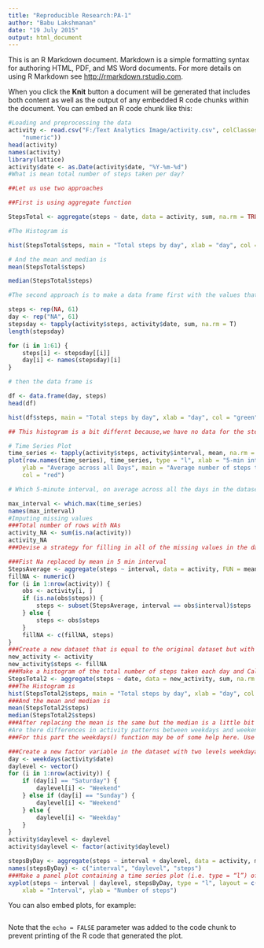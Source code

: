 ```yaml
---
title: "Reproducible Research:PA-1"
author: "Babu Lakshmanan"
date: "19 July 2015"
output: html_document
---
```


This is an R Markdown document. Markdown is a simple formatting syntax for authoring HTML, PDF, and MS Word documents. For more details on using R Markdown see <http://rmarkdown.rstudio.com>.

When you click the **Knit** button a document will be generated that includes both content as well as the output of any embedded R code chunks within the document. You can embed an R code chunk like this:

```r
#Loading and preprocessing the data
activity <- read.csv("F:/Text Analytics Image/activity.csv", colClasses = c("numeric", "character", 
    "numeric"))
head(activity)
names(activity)
library(lattice)
activity$date <- as.Date(activity$date, "%Y-%m-%d")
#What is mean total number of steps taken per day?

##Let us use two approaches

##First is using aggregate function

StepsTotal <- aggregate(steps ~ date, data = activity, sum, na.rm = TRUE)

#The Histogram is

hist(StepsTotal$steps, main = "Total steps by day", xlab = "day", col = "red")

# And the mean and median is
mean(StepsTotal$steps)

median(StepsTotal$steps)

#The second approach is to make a data frame first with the values that I need I create a data frame with the days and the total of steps by day

steps <- rep(NA, 61)
day <- rep("NA", 61)
stepsday <- tapply(activity$steps, activity$date, sum, na.rm = T)
length(stepsday)

for (i in 1:61) {
    steps[i] <- stepsday[[i]]
    day[i] <- names(stepsday)[i]
}

# then the data frame is

df <- data.frame(day, steps)
head(df)

hist(df$steps, main = "Total steps by day", xlab = "day", col = "green")

## This histogram is a bit differnt because,we have no data for the steps for some days.

# Time Series Plot
time_series <- tapply(activity$steps, activity$interval, mean, na.rm = TRUE)
plot(row.names(time_series), time_series, type = "l", xlab = "5-min interval", 
    ylab = "Average across all Days", main = "Average number of steps taken", 
    col = "red")

# Which 5-minute interval, on average across all the days in the dataset, contains the maximum number of steps?

max_interval <- which.max(time_series)
names(max_interval)
#Imputing missing values
###Total number of rows with NAs
activity_NA <- sum(is.na(activity))
activity_NA
###Devise a strategy for filling in all of the missing values in the dataset. The strategy does not need to be sophisticated. For example, you could use the mean/median for that day, or the mean for that 5-minute interval,etc

###Fist Na replaced by mean in 5 min interval
StepsAverage <- aggregate(steps ~ interval, data = activity, FUN = mean)
fillNA <- numeric()
for (i in 1:nrow(activity)) {
    obs <- activity[i, ]
    if (is.na(obs$steps)) {
        steps <- subset(StepsAverage, interval == obs$interval)$steps
    } else {
        steps <- obs$steps
    }
    fillNA <- c(fillNA, steps)
}
###Create a new dataset that is equal to the original dataset but with the missing data filled in
new_activity <- activity
new_activity$steps <- fillNA
###Make a histogram of the total number of steps taken each day and Calculate and report the mean and median total number of steps taken per day. Do these values differ from the estimates from the first part of the assignment? What is the impact of imputing missing data on the estimates of the total daily number of steps?
StepsTotal2 <- aggregate(steps ~ date, data = new_activity, sum, na.rm = TRUE)
###The Histogram is
hist(StepsTotal2$steps, main = "Total steps by day", xlab = "day", col = "red")
###And the mean and median is
mean(StepsTotal2$steps)
median(StepsTotal2$steps)
###After replacing the mean is the same but the median is a little bit different
#Are there differences in activity patterns between weekdays and weekends?
###For this part the weekdays() function may be of some help here. Use the dataset with the filled-in missing values for this part.

###Create a new factor variable in the dataset with two levels weekdayand weekend indicating whether a given date is a weekday or weekend day.
day <- weekdays(activity$date)
daylevel <- vector()
for (i in 1:nrow(activity)) {
    if (day[i] == "Saturday") {
        daylevel[i] <- "Weekend"
    } else if (day[i] == "Sunday") {
        daylevel[i] <- "Weekend"
    } else {
        daylevel[i] <- "Weekday"
    }
}
activity$daylevel <- daylevel
activity$daylevel <- factor(activity$daylevel)

stepsByDay <- aggregate(steps ~ interval + daylevel, data = activity, mean)
names(stepsByDay) <- c("interval", "daylevel", "steps")
###Make a panel plot containing a time series plot (i.e. type = “l”) of the 5-minute interval (x-axis) and the average number of steps taken, averaged across all weekday days or weekend days (y-axis). The plot should look something like the following, which was creating using simulated data:
xyplot(steps ~ interval | daylevel, stepsByDay, type = "l", layout = c(1, 2), 
    xlab = "Interval", ylab = "Number of steps")
```

You can also embed plots, for example:

```r

```

Note that the `echo = FALSE` parameter was added to the code chunk to prevent printing of the R code that generated the plot.
